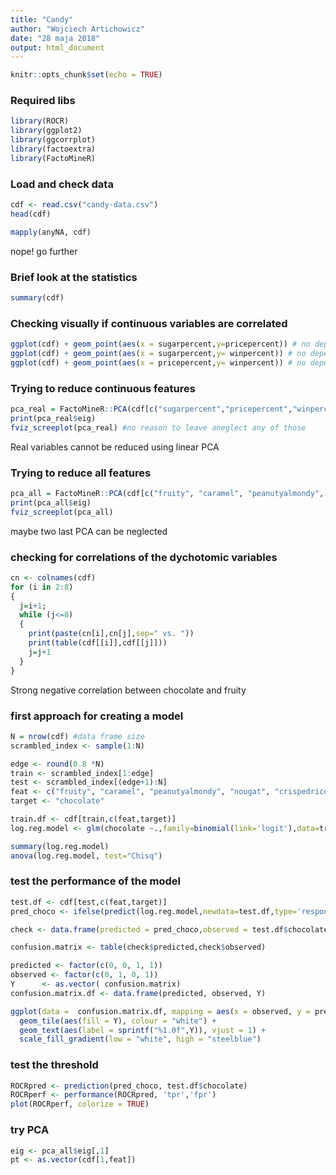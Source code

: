 ```yaml
---
title: "Candy"
author: "Wojciech Artichowicz"
date: "28 maja 2018"
output: html_document
---
```


```r
knitr::opts_chunk$set(echo = TRUE)
```

### Required libs
```r
library(ROCR)
library(ggplot2)
library(ggcorrplot)
library(factoextra)
library(FactoMineR)
```

### Load and check data
```r
cdf <- read.csv("candy-data.csv")
head(cdf)
```

```r
mapply(anyNA, cdf) 
```
nope! go further

### Brief look at the statistics
```r
summary(cdf)
```

### Checking visually if continuous variables are correlated
```r
ggplot(cdf) + geom_point(aes(x = sugarpercent,y=pricepercent)) # no dependence
ggplot(cdf) + geom_point(aes(x = sugarpercent,y= winpercent)) # no dependence
ggplot(cdf) + geom_point(aes(x = pricepercent,y= winpercent)) # no dependence
```

### Trying to reduce continuous features
```r
pca_real = FactoMineR::PCA(cdf[c("sugarpercent","pricepercent","winpercent")],graph = FALSE) #cannot be linearly separated
print(pca_real$eig)
fviz_screeplot(pca_real) #no reason to leave aneglect any of those
```
Real variables cannot be reduced using linear PCA

### Trying to reduce all features
```r
pca_all = FactoMineR::PCA(cdf[c("fruity", "caramel", "peanutyalmondy", "nougat", "crispedricewafer", "hard", "bar", "pluribus", "sugarpercent", "pricepercent", "winpercent")],graph = FALSE) #cannot be linearly separated
print(pca_all$eig)
fviz_screeplot(pca_all) 
```
maybe two last PCA can be neglected


### checking for correlations of the dychotomic variables
```r
cn <- colnames(cdf)
for (i in 2:8)
{
  j=i+1;
  while (j<=8)
  {
    print(paste(cn[i],cn[j],sep=" vs. "))
    print(table(cdf[[i]],cdf[[j]]))
    j=j+1
  }
}
```
Strong negative correlation between chocolate and fruity

### first approach for creating a model
```r
N = nrow(cdf) #data frame size
scrambled_index <- sample(1:N) 

edge <- round(0.8 *N)
train <- scrambled_index[1:edge]
test <- scrambled_index[(edge+1):N]
feat <- c("fruity", "caramel", "peanutyalmondy", "nougat", "crispedricewafer", "hard", "bar", "pluribus", "sugarpercent", "pricepercent", "winpercent")
target <- "chocolate"

train.df <- cdf[train,c(feat,target)]
log.reg.model <- glm(chocolate ~.,family=binomial(link='logit'),data=train.df)

summary(log.reg.model)
anova(log.reg.model, test="Chisq")
```

### test the performance of the model
```r
test.df <- cdf[test,c(feat,target)]
pred_choco <- ifelse(predict(log.reg.model,newdata=test.df,type='response') > 0.5,1,0)

check <- data.frame(predicted = pred_choco,observed = test.df$chocolate)

confusion.matrix <- table(check$predicted,check$observed)

predicted <- factor(c(0, 0, 1, 1))
observed <- factor(c(0, 1, 0, 1))
Y      <- as.vector( confusion.matrix)
confusion.matrix.df <- data.frame(predicted, observed, Y)

ggplot(data =  confusion.matrix.df, mapping = aes(x = observed, y = predicted)) +
  geom_tile(aes(fill = Y), colour = "white") +
  geom_text(aes(label = sprintf("%1.0f",Y)), vjust = 1) +
  scale_fill_gradient(low = "white", high = "steelblue")
```

### test the threshold
```r
ROCRpred <- prediction(pred_choco, test.df$chocolate)
ROCRperf <- performance(ROCRpred, 'tpr','fpr')
plot(ROCRperf, colorize = TRUE)
```

### try PCA
```r
eig <- pca_all$eig[,1]
pt <- as.vector(cdf[1,feat])
```